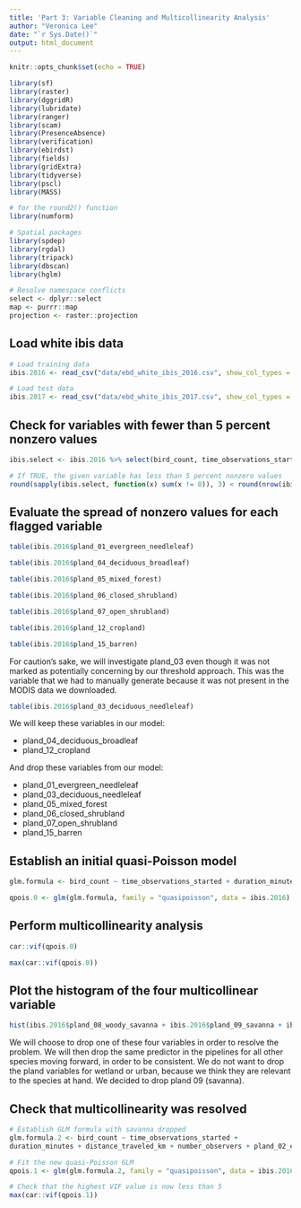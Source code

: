 ---
title: 'Part 3: Variable Cleaning and Multicollinearity Analysis'
author: "Veronica Lee"
date: "`r Sys.Date()`"
output: html_document
---

```{r setup, include=FALSE}
knitr::opts_chunk$set(echo = TRUE)

library(sf)
library(raster)
library(dggridR)
library(lubridate)
library(ranger)
library(scam)
library(PresenceAbsence)
library(verification)
library(ebirdst)
library(fields)
library(gridExtra)
library(tidyverse)
library(pscl)
library(MASS)

# for the round2() function
library(numform)

# Spatial packages
library(spdep)
library(rgdal)
library(tripack)
library(dbscan)
library(hglm)

# Resolve namespace conflicts
select <- dplyr::select
map <- purrr::map
projection <- raster::projection
```

## Load white ibis data

```{r}
# Load training data
ibis.2016 <- read_csv("data/ebd_white_ibis_2016.csv", show_col_types = FALSE)

# Load test data
ibis.2017 <- read_csv("data/ebd_white_ibis_2017.csv", show_col_types = FALSE)
```

## Check for variables with fewer than 5 percent nonzero values

```{r}
ibis.select <- ibis.2016 %>% select(bird_count, time_observations_started, duration_minutes, distance_traveled_km, number_observers, pland_01_evergreen_needleleaf, pland_02_evergreen_broadleaf, pland_03_deciduous_needleleaf, pland_04_deciduous_broadleaf, pland_05_mixed_forest, pland_06_closed_shrubland, pland_07_open_shrubland, pland_08_woody_savanna, pland_09_savanna, pland_10_grassland, pland_11_wetland, pland_12_cropland, pland_13_urban, pland_14_mosaic, pland_15_barren, elevation_mean, elevation_sd)

# If TRUE, the given variable has less than 5 percent nonzero values
round(sapply(ibis.select, function(x) sum(x != 0)), 3) < round(nrow(ibis.2016)*0.05, 0)
```

##	Evaluate the spread of nonzero values for each flagged variable

```{r}
table(ibis.2016$pland_01_evergreen_needleleaf)
```

```{r}
table(ibis.2016$pland_04_deciduous_broadleaf)
```

```{r}
table(ibis.2016$pland_05_mixed_forest)
```

```{r}
table(ibis.2016$pland_06_closed_shrubland)
```

```{r}
table(ibis.2016$pland_07_open_shrubland)
```

```{r}
table(ibis.2016$pland_12_cropland)
```

```{r}
table(ibis.2016$pland_15_barren)
```

For caution's sake, we will investigate pland_03 even though it was not marked as potentially concerning by our threshold approach. This was the variable that we had to manually generate because it was not present in the MODIS data we downloaded.

```{r}
table(ibis.2016$pland_03_deciduous_needleleaf)
```

We will keep these variables in our model:

- pland_04_deciduous_broadleaf
- pland_12_cropland

And drop these variables from our model:

- pland_01_evergreen_needleleaf
- pland_03_deciduous_needleleaf
- pland_05_mixed_forest
- pland_06_closed_shrubland
- pland_07_open_shrubland
- pland_15_barren

##	Establish an initial quasi-Poisson model

```{r}
glm.formula <- bird_count ~ time_observations_started + duration_minutes + distance_traveled_km + number_observers + pland_02_evergreen_broadleaf + pland_04_deciduous_broadleaf + pland_08_woody_savanna + pland_09_savanna + pland_10_grassland + pland_11_wetland + pland_12_cropland + pland_13_urban + pland_14_mosaic + elevation_mean + elevation_sd

qpois.0 <- glm(glm.formula, family = "quasipoisson", data = ibis.2016)
```

##	Perform multicollinearity analysis

```{r}
car::vif(qpois.0)

max(car::vif(qpois.0))
```

##	Plot the histogram of the four multicollinear variable

```{r}
hist(ibis.2016$pland_08_woody_savanna + ibis.2016$pland_09_savanna + ibis.2016$pland_11_wetland + ibis.2016$pland_13_urban)
```

We will choose to drop one of these four variables in order to resolve the problem. We will then drop the same predictor in the pipelines for all other species moving forward, in order to be consistent. We do not want to drop the pland variables for wetland or urban, because we think they are relevant to the species at hand. We decided to drop pland 09 (savanna).

## Check that multicollinearity was resolved

```{r}
# Establish GLM formula with savanna dropped
glm.formula.2 <- bird_count ~ time_observations_started + 
duration_minutes + distance_traveled_km + number_observers + pland_02_evergreen_broadleaf + pland_04_deciduous_broadleaf + pland_08_woody_savanna + pland_10_grassland + pland_11_wetland + pland_12_cropland + pland_13_urban + pland_14_mosaic + elevation_mean + elevation_sd

# Fit the new quasi-Poisson GLM
qpois.1 <- glm(glm.formula.2, family = "quasipoisson", data = ibis.2016)

# Check that the highest VIF value is now less than 5
max(car::vif(qpois.1))
```
